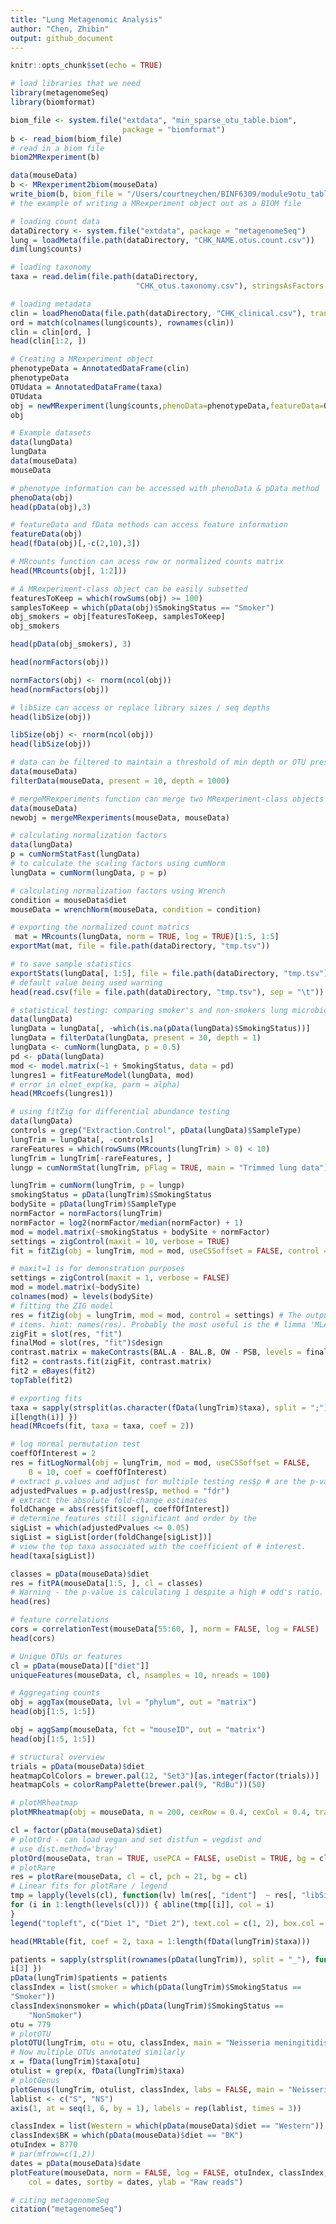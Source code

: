 ```yaml
---
title: "Lung Metagenomic Analysis"
author: "Chen, Zhibin"
output: github_document
---
```


```r
knitr::opts_chunk$set(echo = TRUE)
```

```r
# load libraries that we need
library(metagenomeSeq)
library(biomformat)
```


```r
biom_file <- system.file("extdata", "min_sparse_otu_table.biom",
                         package = "biomformat")
b <- read_biom(biom_file)
# read in a biom file
biom2MRexperiment(b)
```

```r
data(mouseData)
b <- MRexperiment2biom(mouseData)
write_biom(b, biom_file = "/Users/courtneychen/BINF6309/module9otu_table.biom")
# the example of writing a MRexperiment object out as a BIOM file
```

```r
# loading count data
dataDirectory <- system.file("extdata", package = "metagenomeSeq") 
lung = loadMeta(file.path(dataDirectory, "CHK_NAME.otus.count.csv")) 
dim(lung$counts)
```

```r
# loading taxonomy
taxa = read.delim(file.path(dataDirectory, 
                            "CHK_otus.taxonomy.csv"), stringsAsFactors = FALSE)
```

```r
# loading metadata
clin = loadPhenoData(file.path(dataDirectory, "CHK_clinical.csv"), tran = TRUE)
ord = match(colnames(lung$counts), rownames(clin)) 
clin = clin[ord, ]
head(clin[1:2, ])
```

```r
# Creating a MRexperiment object
phenotypeData = AnnotatedDataFrame(clin)
phenotypeData
OTUdata = AnnotatedDataFrame(taxa)
OTUdata
obj = newMRexperiment(lung$counts,phenoData=phenotypeData,featureData=OTUdata)
obj
```

```r
# Example datasets
data(lungData)
lungData
data(mouseData)
mouseData
```

```r
# phenotype information can be accessed with phenoData & pData method
phenoData(obj)
head(pData(obj),3)
```

```r
# featureData and fData methods can access feature information
featureData(obj)
head(fData(obj)[,-c(2,10),3])
```

```r
# MRcounts function can acess row or normalized counts matrix
head(MRcounts(obj[, 1:2]))
```

```r
# A MRexperiment-class object can be easily subsetted
featuresToKeep = which(rowSums(obj) >= 100)
samplesToKeep = which(pData(obj)$SmokingStatus == "Smoker") 
obj_smokers = obj[featuresToKeep, samplesToKeep]
obj_smokers
```

```r
head(pData(obj_smokers), 3)
```

```r
head(normFactors(obj))
```

```r
normFactors(obj) <- rnorm(ncol(obj))
head(normFactors(obj))
```

```r
# libSize can access or replace library sizes / seq depths
head(libSize(obj))
```

```r
libSize(obj) <- rnorm(ncol(obj))
head(libSize(obj))
```

```r
# data can be filtered to maintain a threshold of min depth or OTU presence
data(mouseData)
filterData(mouseData, present = 10, depth = 1000)
```

```r
# mergeMRexperiments function can merge two MRexperiment-class objects
data(mouseData)
newobj = mergeMRexperiments(mouseData, mouseData)
```

```r
# calculating normalization factors
data(lungData)
p = cumNormStatFast(lungData)
# to calculate the scaling factors using cumNorm
lungData = cumNorm(lungData, p = p)
```

```r
# calculating normalization factors using Wrench
condition = mouseData$diet
mouseData = wrenchNorm(mouseData, condition = condition)
```

```r
# exporting the normalized count matrics
 mat = MRcounts(lungData, norm = TRUE, log = TRUE)[1:5, 1:5] 
exportMat(mat, file = file.path(dataDirectory, "tmp.tsv"))
```

```r
# to save sample statistics
exportStats(lungData[, 1:5], file = file.path(dataDirectory, "tmp.tsv"))
# default value being used warning
head(read.csv(file = file.path(dataDirectory, "tmp.tsv"), sep = "\t"))

```

```r
# statistical testing: comparing smoker's and non-smokers lung microbiome
data(lungData)
lungData = lungData[, -which(is.na(pData(lungData)$SmokingStatus))] 
lungData = filterData(lungData, present = 30, depth = 1)
lungData <- cumNorm(lungData, p = 0.5)
pd <- pData(lungData)
mod <- model.matrix(~1 + SmokingStatus, data = pd)
lungres1 = fitFeatureModel(lungData, mod)
# error in elnet_exp(ka, parm = alpha)
head(MRcoefs(lungres1))
```

```r
# using fitZig for differential abundance testing
data(lungData)
controls = grep("Extraction.Control", pData(lungData)$SampleType)
lungTrim = lungData[, -controls]
rareFeatures = which(rowSums(MRcounts(lungTrim) > 0) < 10)
lungTrim = lungTrim[-rareFeatures, ]
lungp = cumNormStat(lungTrim, pFlag = TRUE, main = "Trimmed lung data")
```

```r
lungTrim = cumNorm(lungTrim, p = lungp)
smokingStatus = pData(lungTrim)$SmokingStatus
bodySite = pData(lungTrim)$SampleType
normFactor = normFactors(lungTrim)
normFactor = log2(normFactor/median(normFactor) + 1)
mod = model.matrix(~smokingStatus + bodySite + normFactor)
settings = zigControl(maxit = 10, verbose = TRUE)
fit = fitZig(obj = lungTrim, mod = mod, useCSSoffset = FALSE, control = settings)
```

```r
# maxit=1 is for demonstration purposes
settings = zigControl(maxit = 1, verbose = FALSE)
mod = model.matrix(~bodySite)
colnames(mod) = levels(bodySite)
# fitting the ZIG model
res = fitZig(obj = lungTrim, mod = mod, control = settings) # The output of fitZig contains a list of various useful
# items. hint: names(res). Probably the most useful is the # limma 'MLArrayLM' object called fit.
zigFit = slot(res, "fit")
finalMod = slot(res, "fit")$design
contrast.matrix = makeContrasts(BAL.A - BAL.B, OW - PSB, levels = finalMod) 
fit2 = contrasts.fit(zigFit, contrast.matrix)
fit2 = eBayes(fit2)
topTable(fit2)
```

```r
# exporting fits
taxa = sapply(strsplit(as.character(fData(lungTrim)$taxa), split = ";"), function(i) {
i[length(i)] })
head(MRcoefs(fit, taxa = taxa, coef = 2))
```

```r
# log normal permutation test
coeffOfInterest = 2
res = fitLogNormal(obj = lungTrim, mod = mod, useCSSoffset = FALSE,
    B = 10, coef = coeffOfInterest)
# extract p.values and adjust for multiple testing res$p # are the p-values calculated through permutation 
adjustedPvalues = p.adjust(res$p, method = "fdr")
# extract the absolute fold-change estimates
foldChange = abs(res$fit$coef[, coeffOfInterest])
# determine features still significant and order by the
sigList = which(adjustedPvalues <= 0.05) 
sigList = sigList[order(foldChange[sigList])]
# view the top taxa associated with the coefficient of # interest.
head(taxa[sigList])
```

```r
classes = pData(mouseData)$diet
res = fitPA(mouseData[1:5, ], cl = classes)
# Warning - the p-value is calculating 1 despite a high # odd's ratio.
head(res)
```

```r
# feature correlations
cors = correlationTest(mouseData[55:60, ], norm = FALSE, log = FALSE) 
head(cors)
```

```r
# Unique OTUs or features
cl = pData(mouseData)[["diet"]]
uniqueFeatures(mouseData, cl, nsamples = 10, nreads = 100)
```

```r
# Aggregating counts
obj = aggTax(mouseData, lvl = "phylum", out = "matrix") 
head(obj[1:5, 1:5])
```

```r
obj = aggSamp(mouseData, fct = "mouseID", out = "matrix") 
head(obj[1:5, 1:5])
```

```r
# structural overview
trials = pData(mouseData)$diet
heatmapColColors = brewer.pal(12, "Set3")[as.integer(factor(trials))] 
heatmapCols = colorRampPalette(brewer.pal(9, "RdBu"))(50)
```

```r
# plotMRheatmap
plotMRheatmap(obj = mouseData, n = 200, cexRow = 0.4, cexCol = 0.4, trace = "none", col = heatmapCols, ColSideColors = heatmapColColors)
```

```r
cl = factor(pData(mouseData)$diet)
# plotOrd - can load vegan and set distfun = vegdist and
# use dist.method='bray'
plotOrd(mouseData, tran = TRUE, usePCA = FALSE, useDist = TRUE, bg = cl, pch = 21)
# plotRare
res = plotRare(mouseData, cl = cl, pch = 21, bg = cl)
# Linear fits for plotRare / legend
tmp = lapply(levels(cl), function(lv) lm(res[, "ident"]  ~ res[, "libSize"] - 1, subset = cl == lv))
for (i in 1:length(levels(cl))) { abline(tmp[[i]], col = i)
}
legend("topleft", c("Diet 1", "Diet 2"), text.col = c(1, 2), box.col = NA)
```

```r
head(MRtable(fit, coef = 2, taxa = 1:length(fData(lungTrim)$taxa)))
```

```r
patients = sapply(strsplit(rownames(pData(lungTrim)), split = "_"), function(i) {
i[3] })
pData(lungTrim)$patients = patients
classIndex = list(smoker = which(pData(lungTrim)$SmokingStatus ==
"Smoker"))
classIndex$nonsmoker = which(pData(lungTrim)$SmokingStatus ==
    "NonSmoker")
otu = 779
# plotOTU
plotOTU(lungTrim, otu = otu, classIndex, main = "Neisseria meningitidis")
# Now multiple OTUs annotated similarly
x = fData(lungTrim)$taxa[otu]
otulist = grep(x, fData(lungTrim)$taxa)
# plotGenus
plotGenus(lungTrim, otulist, classIndex, labs = FALSE, main = "Neisseria meningit ")
lablist <- c("S", "NS")
axis(1, at = seq(1, 6, by = 1), labels = rep(lablist, times = 3))
```

```r
classIndex = list(Western = which(pData(mouseData)$diet == "Western"))
classIndex$BK = which(pData(mouseData)$diet == "BK")
otuIndex = 8770
# par(mfrow=c(1,2))
dates = pData(mouseData)$date
plotFeature(mouseData, norm = FALSE, log = FALSE, otuIndex, classIndex,
    col = dates, sortby = dates, ylab = "Raw reads")
```

```r
# citing metagenomeSeq
citation("metagenomeSeq")
```


